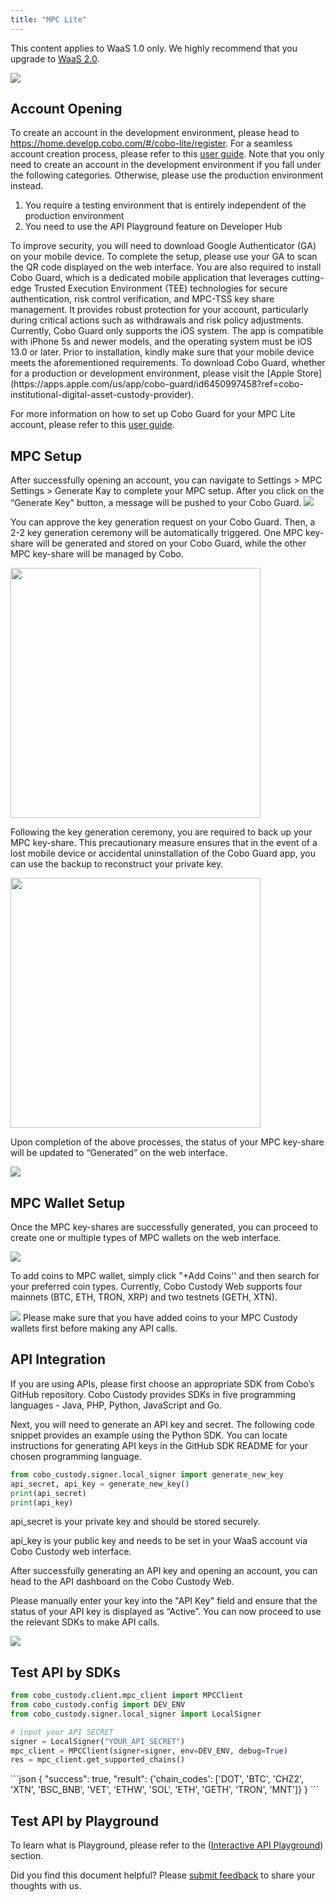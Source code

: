 ```yaml
---
title: "MPC Lite"
---
```

<Note>This content applies to WaaS 1.0 only. We highly recommend that you upgrade to [WaaS 2.0](/v2/guides/overview/introduction).</Note>

![](/v1/images/quickstart/mpc_lite_001.png)

## Account Opening
To create an account in the development environment, please head to https://home.develop.cobo.com/#/cobo-lite/register. For a seamless account creation process, please refer to this [user guide](https://www.cobo.com/post/open-cobo-mpc-lite-account).
<Warning>
Note that you only need to create an account in the development environment if you fall under the following categories. Otherwise, please use the production environment instead.
1. You require a testing environment that is entirely independent of the production environment
2. You need to use the API Playground feature on Developer Hub
</Warning>
To improve security, you will need to download Google Authenticator (GA) on your mobile device. To complete the setup, please use your GA to scan the QR code displayed on the web interface.
You are also required to install Cobo Guard, which is a dedicated mobile application that leverages cutting-edge Trusted Execution Environment (TEE) technologies for secure authentication, risk control verification, and MPC-TSS key share management. It provides robust protection for your account, particularly during critical actions such as withdrawals and risk policy adjustments. Currently, Cobo Guard only supports the iOS system. The app is compatible with iPhone 5s and newer models, and the operating system must be iOS 13.0 or later. Prior to installation, kindly make sure that your mobile device meets the aforementioned requirements.

<Tip>
To download Cobo Guard, whether for a production or development environment, please visit the [Apple Store](https://apps.apple.com/us/app/cobo-guard/id6450997458?ref=cobo-institutional-digital-asset-custody-provider).
</Tip>

For more information on how to set up Cobo Guard for your MPC Lite account, please refer to this [user guide](https://www.cobo.com/post/how-to-use-cobo-guard).
## MPC Setup

After successfully opening an account, you can navigate to Settings > MPC Settings > Generate Kay to complete your MPC setup. After you click on the “Generate Key" button, a message will be pushed to your Cobo Guard.
<img src="/v1/images/quickstart/mpc_lite_002.png"/>

You can approve the key generation request on your Cobo Guard. Then, a 2-2 key generation ceremony will be automatically triggered. One MPC key-share will be generated and stored on your Cobo Guard, while the other MPC key-share will be managed by Cobo. 

<div className="w-full flex items-center justify-center">
    <img src="/v1/images/quickstart/mpc_lite_003.jpg" width="400"/>
</div>

Following the key generation ceremony, you are required to back up your MPC key-share. This precautionary measure ensures that in the event of a lost mobile device or accidental uninstallation of the Cobo Guard app, you can use the backup to reconstruct your private key.

<div className="w-full flex items-center justify-center">
    <img src="/v1/images/quickstart/mpc_lite_004.jpg" width="400"/>
</div>

Upon completion of the above processes, the status of your MPC key-share will be updated to “Generated” on the web interface.

<img src="/v1/images/quickstart/mpc_lite_005.png"/>

## MPC Wallet Setup
Once the MPC key-shares are successfully generated, you can proceed to create one or multiple types of MPC wallets on the web interface. 

<img src="/v1/images/quickstart/mpc_lite_006.png"/>

To add coins to MPC wallet, simply click "+Add Coins'' and then search for your preferred coin types. Currently, Cobo Custody Web supports four mainnets (BTC, ETH, TRON, XRP) and two testnets (GETH, XTN). 

<img src="/v1/images/quickstart/mpc_lite_007.png"/>

<Warning>
Please make sure that you have added coins to your MPC Custody wallets first before making any API calls.
</Warning>

## API Integration
If you are using APIs, please first choose an appropriate SDK from Cobo’s GitHub repository. Cobo Custody provides SDKs in five programming languages - Java, PHP, Python, JavaScript and Go. 

<CardGroup cols={3}>
  <Card title="Java" icon="java" color="#ea5a0c" href="/v1/sdks-and-tools/sdks/waas/java"></Card>
  <Card title="PHP" icon="php" color="#0285c7" href="/v1/sdks-and-tools/sdks/waas/php"></Card>
  <Card title="Python" icon="python" color="#16a34a" href="/v1/sdks-and-tools/sdks/waas/python"></Card>
  <Card title="JavaScript" icon="js" color="#dc2626" href="/v1/sdks-and-tools/sdks/waas/javascript"></Card>
  <Card title="Go" icon="golang" color="#dc2626" href="/v1/sdks-and-tools/sdks/waas/go"></Card>
</CardGroup>

Next, you will need to generate an API key and secret. The following code snippet provides an example using the Python SDK. You can locate instructions for generating API keys in the GitHub SDK README for your chosen programming language.

```python Python
from cobo_custody.signer.local_signer import generate_new_key
api_secret, api_key = generate_new_key()
print(api_secret)
print(api_key)
```
<Warning>
api_secret is your private key and should be stored securely.

api_key is your public key and needs to be set in your WaaS account via Cobo Custody web interface.
</Warning>


After successfully generating an API key and opening an account, you can head to the API dashboard on the Cobo Custody Web.

Please manually enter your key into the "API Key" field and ensure that the status of your API key is displayed as “Active”. You can now proceed to use the relevant SDKs to make API calls. 

<img src="/v1/images/quickstart/mpc_lite_008.png"/>



## Test API by SDKs

```python Python
from cobo_custody.client.mpc_client import MPCClient
from cobo_custody.config import DEV_ENV
from cobo_custody.signer.local_signer import LocalSigner

# input your API SECRET
signer = LocalSigner("YOUR_API_SECRET")
mpc_client = MPCClient(signer=signer, env=DEV_ENV, debug=True)
res = mpc_client.get_supported_chains()
```

<Accordion title="View Response">
```json
{
  "success": true,
  "result": {'chain_codes': ['DOT', 'BTC', 'CHZ2', 'XTN', 'BSC_BNB', 'VET', 'ETHW', 'SOL', 'ETH', 'GETH', 'TRON', 'MNT']}
}
```
</Accordion>

<br/>

## Test API by Playground

To learn what is Playground, please refer to the ([Interactive API Playground](/v1/api-references/overview/playground)) section.


<Tip>Did you find this document helpful? Please [submit feedback](https://forms.zohopublic.com/cobo/form/DocumentFeedbackForm/formperma/QvLOhxJv1_JMsJ-1dleZ8Itb_7rzN-LtgvsDdxosoVI) to share your thoughts with us.</Tip>